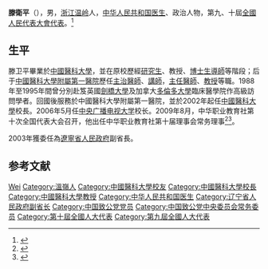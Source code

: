 '''滕衛平'''（{{bd|1952年|11月||catIdx=Teng滕}}），男，[[浙江省|浙江]][[溫嶺縣|温岭]]人，[[中华人民共和国|中华人民共和国]][[医生|医生]]、政治人物，第九、十屆[[全國人民代表大會代表|全國人民代表大會代表]]。<ref>{{Cite web|title=滕卫平：全国人大代表、辽宁省副省长|url=http://www.chinadaily.com.cn/zgzx/zb_tengweipin/2009-03/06/content_7548764.htm|accessdate=2019-09-20|work=中国日报|archive-date=2020-08-24|archive-url=https://web.archive.org/web/20200824213255/https://www.chinadaily.com.cn/zgzx/zb_tengweipin/2009-03/06/content_7548764.htm|dead-url=no}}</ref>

== 生平 ==
滕卫平畢業於[[中國醫科大學|中國醫科大學]]，並在原校歷經[[研究生|研究生]]、教授、[[博士生導師|博士生導師]]等階段；后于[[中國醫科大學附屬第一醫院|中國醫科大學附屬第一醫院]]歷任[[主治醫師|主治醫師]]、[[講師|講師]]，[[主任醫師|主任醫師]]、[[教授|教授]]等職。1988年至1995年間曾分別赴笈英國[[劍橋大學|劍橋大學]]及加拿大[[多倫多大學|多倫多大學]]臨床醫學院作高級訪問學者。回國後服務於中國醫科大學附屬第一醫院，並於2002年起任[[中國醫科大學|中國醫科大學]]校長。2006年5月任[[中央广播电视大学|中央广播电视大学]]校长。2009年8月，中华职业教育社第十次全国代表大会召开，他出任中华职业教育社第十届理事会常务理事<ref>{{Cite web|title=第十届理事会|url=http://www.zhzjs.org.cn/sqgk/LiShiHui10.html|access-date=2021-05-18|work=www.zhzjs.org.cn|archive-date=2021-05-18|archive-url=https://web.archive.org/web/20210518015558/http://www.zhzjs.org.cn/sqgk/LiShiHui10.html|dead-url=no}}</ref><ref>{{Cite web|title=中华职业教育社第十次全国代表大会专题|url=http://www.zhzjs.org/zhuanti/d10j/dh.html|access-date=2021-05-18|work=www.zhzjs.org|archive-date=2021-05-18|archive-url=https://web.archive.org/web/20210518015524/http://www.zhzjs.org/zhuanti/d10j/dh.html|dead-url=no}}</ref>。

2003年獲委任為[[遼寧省人民政府|遼寧省人民政府]]副省長。

== 参考文献 ==
{{Reflist}}

{{Navboxes 
| title  = 滕卫平在[[中华职业教育社|中华职业教育社]]的职务
| list1  =
{{中华职业教育社第十届理事会}}
}}
{{Navboxes 
| title  = 滕卫平在[[中国致公党|中国致公党]]的职务
| list1  =
{{中国致公党第十二届中央委员会}}
{{中国致公党第十三届中央委员会}}
{{中国致公党第十四届中央委员会}}
}}

{{Authority control}}
{{DEFAULTSORT:Teng滕}}
[[Category:滕姓|Wei]]
[[Category:溫嶺人|Category:溫嶺人]]
[[Category:中國醫科大學校友|Category:中國醫科大學校友]]
[[Category:中國醫科大學校長|Category:中國醫科大學校長]]
[[Category:中國醫科大學教授|Category:中國醫科大學教授]]
[[Category:中华人民共和国医生|Category:中华人民共和国医生]] 
[[Category:辽宁省人民政府副省长|Category:辽宁省人民政府副省长]]
[[Category:中国致公党党员|Category:中国致公党党员]]
[[Category:中国致公党中央委员会常务委员|Category:中国致公党中央委员会常务委员]]
[[Category:第十屆全國人大代表|Category:第十屆全國人大代表]]
[[Category:第九屆全國人大代表|Category:第九屆全國人大代表]]